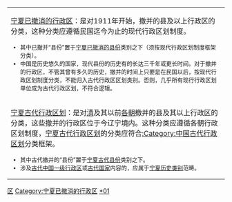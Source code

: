 {{hideh
|Head = <p align="center"><big>'''宁夏已撤消行政区分类向导'''</big>
|FrameStyle   = border:solid 1px #0000ff;
|HeadStyle    = text-align:left;background:transparent;
|ContentStyle = background: #FFFF9B;
}}
{| class="wikitable" border="1" width="100%"
|-
| [[:Category:宁夏已撤消的行政区|宁夏已撤消的行政区]]：是对1911年开始，撤并的县及以上行政区的分类，这种分类应遵循民国迄今为止的现代行政区划制度。<font size="2">
* 其中已撤并“县份”置于[[:Category:宁夏已撤消的县份|宁夏已撤消的县份]]类别之下（须按现代行政区划制度框架分类）。
* 中国是历史悠久的国家，现代县份的历史有的长达三千年或更长时间。对于撤并的行政区，不管其曾有多久的历史，撤并的时间上只要是在民国以后，按现代行政区划制度分类，不能归入古代行政区区划类别。否则，几乎所有现行行政区划单位成为古代行政区划，不符合逻辑。
|-
| [[:Category:宁夏古代行政区划|宁夏古代行政区划]]：是对[[清朝|清]]及其以前[[中国朝代|各朝]]撤并的县及其以上行政区的分类，这些撤并的行政区位于今辽宁境内。这种分类应遵循各朝行政区划制度，[[:Category:宁夏古代行政区划|宁夏古代行政区划]]的分类应符合[[:Category:中国古代行政区划|:Category:中国古代行政区划]]分类框架。<font size="2"> 
* 其中古代撤并的“县份”置于[[:Category:宁夏古代县份|宁夏古代县份]]类别之下。
* 涉及[[:category:中国一级行政区|古代中国一级行政区]]或[[:category:中國古代民族與國家|古代国家]]内容的，应属于[[:category:宁夏历史|宁夏历史类别]]范畴。
|}
{{hidef}}
{{中国已撤消县份分类/temp|state=expanded}}
[[Category:中国已撤消的县份|区]]
[[Category:宁夏已撤消的行政区|Category:宁夏已撤消的行政区]]
[[Category:宁夏县份|*01]]